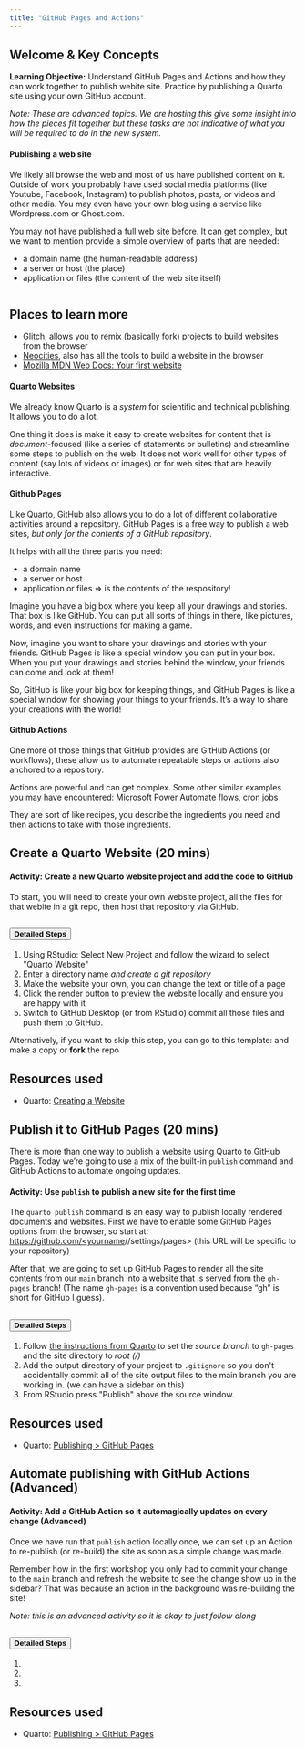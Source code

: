 ```yaml
---
title: "GitHub Pages and Actions"
---
```


## Welcome & Key Concepts

**Learning Objective:** Understand GitHub Pages and Actions and how they can work together to publish webite site. Practice by publishing a Quarto site using your own GitHub account.

*Note: These are advanced topics. We are hosting this give some insight into how the pieces fit together but these tasks are not indicative of what you will be required to do in the new system.* 

#### Publishing a web site

We likely all browse the web and most of us have published content on it. Outside of work you probably have used social media platforms (like Youtube, Facebook, Instagram) to publish photos, posts, or videos and other media. You may even have your own blog using a service like Wordpress.com or Ghost.com.

You may not have published a full web site before. It can get complex, but we want to mention provide a simple overview of parts that are needed:

- a domain name (the human-readable address) 
- a server or host (the place)
- application or files (the content of the web site itself)

<image>
  
::: callout-tip
## Places to learn more

-  [Glitch](https://glitch.com/?ref=NODESK), allows you to remix (basically fork) projects to build websites from the browser
-  [Neocities](https://neocities.org/), also has all the tools to build a website in the browser
-  [Mozilla MDN Web Docs: Your first website](https://developer.mozilla.org/en-US/docs/Learn_web_development/Getting_started/Your_first_website) 
:::


#### Quarto Websites

We already know Quarto is a *system* for scientific and technical publishing. It allows you to do a lot.

One thing it does is make it easy to create websites for content that is _document_-focused (like a series of statements or bulletins) and streamline some steps to publish on the web. It does not work well for other types of content (say lots of videos or images) or for web sites that are heavily interactive.

#### Github Pages

Like Quarto, GitHub also allows you to do a lot of different collaborative activities around a repository. GitHub Pages is a free way to publish a web sites, *but only for the contents of a GitHub repository*.

It helps with all the three parts you need:

- a domain name 
- a server or host
- application or files => is the contents of the respository!

Imagine you have a big box where you keep all your drawings and stories. That box is like GitHub. You can put all sorts of things in there, like pictures, words, and even instructions for making a game.

Now, imagine you want to share your drawings and stories with your friends. GitHub Pages is like a special window you can put in your box. When you put your drawings and stories behind the window, your friends can come and look at them!

So, GitHub is like your big box for keeping things, and GitHub Pages is like a special window for showing your things to your friends. It's a way to share your creations with the world!


#### Github Actions

One more of those things that GitHub provides are GitHub Actions (or workflows), these allow us to automate repeatable steps or actions also anchored to a repository.

Actions are powerful and can get complex. Some other similar examples you may have encountered: Microsoft Power Automate flows,  cron jobs


They are sort of like recipes, you describe the ingredients you need and then actions to take with those ingredients.



## Create a Quarto Website (20 mins) 

::: mark
#### **Activity**: Create a new Quarto website project and add the code to GitHub
:::

To start, you will need to create your own website project, all the files for that webite in a git repo, then host that repository via GitHub.

```{=html}
<div class="accordion">
  <div class="accordion-item">
    <h2 class="accordion-header" id="heading1">
      <button class="accordion-button collapsed" type="button" data-bs-toggle="collapse" data-bs-target="#collapse1" aria-expanded="false" aria-controls="collapse1">
        <strong>Detailed Steps</strong>
      </button>
    </h2>
    <div id="collapse1" class="accordion-collapse collapse" aria-labelledby="heading1" data-bs-parent="#accordionExample" style="">
      <div class="accordion-body">
        <ol>
          <li>Using RStudio: Select New Project and follow the wizard to select "Quarto Website"</li>
          <li>Enter a directory name <em>and create a git repository</em></li>
          <li>Make the website your own, you can change the text or title of a page</li>
          <li>Click the render button to preview the website locally and ensure you are happy with it</li>
          <li>Switch to GitHub Desktop (or from RStudio) commit all those files and push them to GitHub.</li>
        </ol>
      </div>
    </div>
  </div>
</div>
```

Alternatively, if you want to skip this step, you can go to this template: <url> and make a copy or **fork** the repo

::: callout-note
## Resources used

-  Quarto: [Creating a Website](https://quarto.org/docs/websites/)
:::



## Publish it to GitHub Pages (20 mins)

There is more than one way to publish a website using Quarto to GitHub Pages. Today we're going to use a mix of the built-in `publish` command and GitHub Actions to automate ongoing updates.

::: mark
#### **Activity**: Use `publish` to publish a new site for the first time
:::

The `quarto publish` command is an easy way to publish locally rendered documents and websites. First we have to enable some GitHub Pages options from the browser, so start at: <https://github.com/<yourname>/<repo>/settings/pages> (this URL will be specific to your repository)

After that, we are going to set up GitHub Pages to render all the site contents from our `main` branch into a website that is served from the `gh-pages` branch! (The name `gh-pages` is a convention used because "gh" is short for GitHub I guess).

```{=html}
<div class="accordion">
  <div class="accordion-item">
    <h2 class="accordion-header" id="heading2">
      <button class="accordion-button collapsed" type="button" data-bs-toggle="collapse" data-bs-target="#collapse2" aria-expanded="false" aria-controls="collapse2">
        <strong>Detailed Steps</strong>
      </button>
    </h2>
    <div id="collapse2" class="accordion-collapse collapse" aria-labelledby="heading2" data-bs-parent="#accordionExample" style="">
      <div class="accordion-body">
        <ol>
          <li>Follow <a href="https://quarto.org/docs/publishing/github-pages.html#publish-command">the instructions from Quarto</a> to set the <em>source branch</em> to <code>gh-pages</code> and the site directory to <em>root (/)</em></li>
          <li>Add the output directory of your project to <code>.gitignore</code> so you don't accidentally commit all of the site output files to the main branch you are working in. (we can have a sidebar on this)</li>
          <li>From RStudio press "Publish" above the source window.</li>
        </ol>
      </div>
    </div>
  </div>
</div>
```



::: callout-note
## Resources used

-  Quarto: [Publishing > GitHub Pages](https://quarto.org/docs/publishing/github-pages.html)
:::



## Automate publishing with GitHub Actions (Advanced)


::: mark
#### **Activity**: Add a GitHub Action so it automagically updates on every change (Advanced)
:::

Once we have run that `publish` action locally once, we can set up an Action to re-publish (or re-build) the site as soon as a simple change was made.

Remember how in the first workshop you only had to commit your change to the `main` branch and refresh the website to see the change show up in the sidebar? That was because an action in the background was re-building the site!

_Note: this is an advanced activity so it is okay to just follow along_

```{=html}
<div class="accordion">
  <div class="accordion-item">
    <h2 class="accordion-header" id="heading3">
      <button class="accordion-button collapsed" type="button" data-bs-toggle="collapse" data-bs-target="#collapse3" aria-expanded="false" aria-controls="collapse3">
        <strong>Detailed Steps</strong>
      </button>
    </h2>
    <div id="collapse3" class="accordion-collapse collapse" aria-labelledby="heading3" data-bs-parent="#accordionExample" style="">
      <div class="accordion-body">
        <ol>
          <li></li>
          <li></li>
          <li></li>
        </ol>
      </div>
    </div>
  </div>
</div>
```


::: callout-note
## Resources used

-  Quarto: [Publishing > GitHub Pages](https://quarto.org/docs/publishing/github-pages.html)
:::

